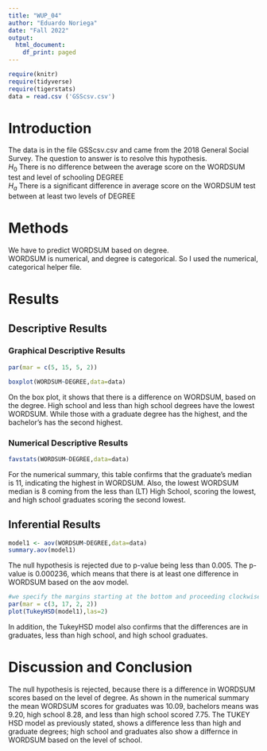 ```yaml
---
title: "WUP_04"
author: "Eduardo Noriega"
date: "Fall 2022"
output:
  html_document:
    df_print: paged
---
```


```r
require(knitr)
require(tidyverse)
require(tigerstats)
data = read.csv ('GSScsv.csv')
```



# Introduction

<!--In this section you explain what you are trying to show.  Where did the data come from?  What is the research or other question you are trying to answer?!-->

The data is in the file GSScsv.csv and came from the 2018 General Social Survey.  The question to answer is to resolve this hypothesis.  
$H_0$ There is no difference between the average score on the WORDSUM test and level of schooling DEGREE  
$H_a$ There is a significant difference in average score on the WORDSUM test between at least two levels of DEGREE 

# Methods

<!--Decide on your methods:  use "variable analysis" or other appropriate descriptors.  Make sure to choose at least one graphical method and at least one numerical method.!-->

We have to predict WORDSUM based on degree.   
WORDSUM is numerical, and degree is categorical. So I used the numerical, categorical helper file.  
 
# Results

<!--Divide this section into two sub-sections:  One for your descriptive  results and one for your inferential results.!-->

## Descriptive Results

### Graphical Descriptive Results

<!--Graphical results here.  Make sure to show your code.  Provide appropriate labels for axes, giving units if possible, and provide a good title for the graph, too.  Use the graphical results to describe the patterns if any that exist in the data as focused toward the research question!-->
```r
par(mar = c(5, 15, 5, 2))

boxplot(WORDSUM~DEGREE,data=data)
```
 
 On the box plot, it shows that there is a difference on WORDSUM, based on the degree. High school and less than high school degrees have the lowest WORDSUM. While those with a graduate degree has the highest, and the bachelor's has the second highest.  

### Numerical Descriptive Results

```r
favstats(WORDSUM~DEGREE,data=data)
```
  
 For the numerical summary, this table confirms that the graduate's median is 11, indicating the highest in WORDSUM. Also, the lowest WORDSUM median is 8 coming from the less than (LT) High School, scoring the lowest, and high school graduates scoring the second lowest.   
 
<!--Numerical results go here. Use the numerical results to describe the patterns if any that exist in the data as focused toward the research question!-->

## Inferential Results
```r
model1 <- aov(WORDSUM~DEGREE,data=data)
summary.aov(model1)
```
The null hypothesis is rejected due to p-value being less than 0.005. The p-value is 0.000236, which means that there is at least one difference in WORDSUM based on the aov model.

```r
#we specify the margins starting at the bottom and proceeding clockwise - thus 8.7 is the left side margin to hold the names of the factors
par(mar = c(3, 17, 2, 2))
plot(TukeyHSD(model1),las=2)
```
  
  In addition, the TukeyHSD model also confirms that the differences are in graduates, less than high school, and high school graduates.
  

<!--State hypothesis clearly.  Make sure your discussion of the inferential test covers all the aspects that the test output produces, such as test statistic, p-value etc.  Make a decision about the null hypothesis, explain the assumptions on which the selected test/procedure was based, and why the chosen procedure satisfys the assumptions and is appropriate to answer the research question!-->


# Discussion and Conclusion

<!--Discussion and conclusion here.  If you found a relationship be sure to consider whether the relationship occurs because one of the variavbles causes the other, or whether they perhaps are related for some other reason.  Watch the chapter 6 videos from the GeorgeTown videos collection.!-->

The null hypothesis is rejected, because there is a difference in WORDSUM scores based on the level of degree. As shown in the numerical summary the mean WORDSUM scores for graduates was 10.09, bachelors means was 9.20, high school 8.28, and less than high school scored 7.75. The TUKEY HSD model as previously stated, shows a difference less than high and graduate degrees; high school and graduates also show a differnce in WORDSUM based on the level of school.
